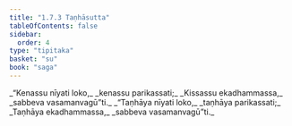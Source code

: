 ```yaml
---
title: "1.7.3 Taṇhāsutta"
tableOfContents: false
sidebar:
  order: 4
type: "tipitaka"
basket: "su"
book: "saga"
---
```



<DynamicBreadcrumb />

<Division number="63" book="saga">

<Paragraph number="315" type="verses" book="saga">
_“Kenassu nīyati loko,_  
_kenassu parikassati;_  
_Kissassu ekadhammassa,_  
_sabbeva vasamanvagū”ti._  

</Paragraph>

<Paragraph number="316" type="verses" book="saga">
_“Taṇhāya nīyati loko,_  
_taṇhāya parikassati;_  
_Taṇhāya ekadhammassa,_  
_sabbeva vasamanvagū”ti._
</Paragraph>
</Division>